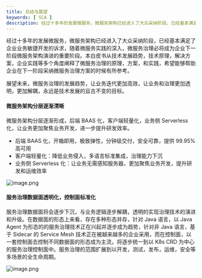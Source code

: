```yaml
---
title: 总结与展望
keywords: [ SCA ]
description: 经过十多年的发展微服务，微服务架构已经进入了大众采纳阶段，已经基本满足了企业业务敏捷开发的诉求，随着微服务实践的深入，微服务治理必将成为企业下一阶段微服务架构演进的重要阶段。本白皮书从技术发展趋势，技术原理，解决方案，企业实践等多个角度阐释了微服务治理的原理，方案，和实践，希望能够帮助企业在下...
---
```

经过十多年的发展微服务，微服务架构已经进入了大众采纳阶段，已经基本满足了企业业务敏捷开发的诉求，随着微服务实践的深入，微服务治理必将成为企业下一阶段微服务架构演进的重要阶段。本白皮书从技术发展趋势，技术原理，解决方案，企业实践等多个角度阐释了微服务治理的原理，方案，和实践，希望能够帮助企业在下一阶段采纳微服务治理方案的时候有所参考。

展望未来，微服务治理的发展趋势，让业务迭代更加高效，让业务和治理更加透明，更加解耦，永远是技术发展的亘古不变的目标。

<a name="z01X2"></a>
#### 微服务架构分层逐渐清晰

微服务架构分层逐渐形成，后端 BAAS 化，客户端轻量化，业务侧 Serverless 化，让业务更加聚焦业务开发，进一步提升研发效率。

- 后端 BAAS 化，开箱即用，极致弹性，分钟级交付，安全可靠，提供 99.95% 高可用
- 客户端轻量化：降低业务侵入，多语言标准集成，治理能力下沉
- 业务侧 Serverless 化：让业务无需感知服务器，更加聚焦业务开发，提升研发和运维效率

![image.png](https://intranetproxy.alipay.com/skylark/lark/0/2022/png/10501/1645427287866-2940a27d-b952-4fdb-a526-5eef9ffe395f.png#clientId=ud0eee522-877b-4&from=paste&height=423&id=ir5pu&originHeight=423&originWidth=720&originalType=binary&ratio=1&rotation=0&showTitle=false&size=88675&status=done&style=none&taskId=u6124dfe2-2b92-4f35-8de7-cd21a0f2cb5&title=&width=720)

<a name="Wll2o"></a>
#### 服务治理数据面透明化，控制面标准化
服务治理数据面将会逐步下沉，与业务逻辑逐步解耦，透明的实现治理技术的演进和升级。在数据面的形态上来看，存在多种形态并存，针对 Java 语言，以 Java Agent 为形态的的服务治理技术正在兴起并逐步成为趋势，针对非 Java 语言，基于 Sidecar 的 Service Mesh 技术正在被越来越多的企业采用，而在控制面，以一套控制面去控制不同数据面的形态成为主流，将逐步统一到以 K8s CRD 为中心的服务治理控制面中。服务治理的范围扩展到以开发，测试，发布，运维，安全等多场景的全生命周期。


![image.png](https://intranetproxy.alipay.com/skylark/lark/0/2022/png/299789/1647418992013-7551f411-aa80-4e61-a4e1-7dfd5cb064ff.png#clientId=u82e192f0-a67e-4&from=paste&height=776&id=uba3c57e5&originHeight=1552&originWidth=2486&originalType=binary&ratio=1&rotation=0&showTitle=false&size=1174317&status=done&style=none&taskId=u762be6fc-64fc-4002-a6cc-64168f76632&title=&width=1243)


